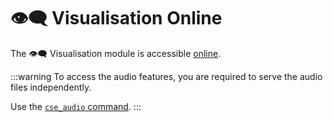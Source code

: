 # 👁️‍🗨️ Visualisation Online

The 👁️‍🗨️ Visualisation module is accessible
[online](https://sound-scape-explorer.github.io/coral-sound-explorer/).

:::warning
To access the audio features, you are required to serve the audio files
independently.

Use the [`cse_audio` command](../modules/visualisation/getting-started/#-cse_audio-command).
:::
